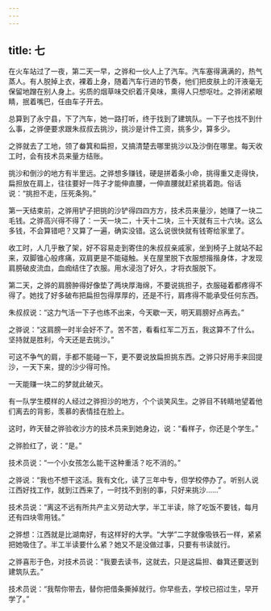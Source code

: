 ```yaml
---
---
---
```

title: 七
---



在火车站过了一夜，第二天一早，之骅和一伙人上了汽车。汽车塞得满满的，热气蒸人。有人脱掉上衣，裸着上身，随着汽车行进的节奏，他们把皮肤上的汗液毫无保留地蹭在别人身上。劣质的烟草味交织着汗臭味，熏得人只想呕吐。之骅闭紧眼睛，抿着嘴巴，任由车子开去。

总算到了永宁县，下了汽车，她一路打听，终于找到了建筑队。一下子也找不到什么事，之骅便要求跟朱叔叔去挑沙，挑沙是计件工资，挑多少，算多少。

之骅就去了工地，领了畚箕和扁担，又搞清楚去哪里挑沙以及沙倒在哪里。每天收工时，会有技术员来量方结账。

挑沙和倒沙的地方有半里远。之骅想多赚钱，硬是拼着条小命，挑得重又走得快，扁担放在肩上，往往要好一阵子才能伸直腰，一伸直腰就赶紧挑着跑。俗话说：“挑担不走，压死条狗。”

第一天结束前，之骅用铲子把挑的沙铲得四四方方，技术员来量沙，她赚了一块二毛钱。之骅高兴得不得了：一天一块二，十天十二块，三十天就有三十六块。这么多钱，不会算错吧？又算了一遍，确实没错。这么说很快就有钱寄给家里了。

收工时，人几乎散了架，好不容易走到寄住的朱叔叔亲戚家，坐到椅子上就站不起来，双脚锥心般疼痛，双肩更是不能碰触。关在屋里脱下衣服想揩揩身体，才发现肩膀破皮流血，血痂结住了衣服。用水浸泡了好久，才将衣服脱下。

第二天，之骅的肩膀肿得好像垫了两块厚海绵，不要说挑担子，衣服碰着都疼得不得了。她找了好多破布把扁担包得厚厚的，还是不行，肩疼得不能承受任何东西。

朱叔叔说：“这力气活一下子也练不出来，今天歇一天，明天肩膀好点再去。”

之骅说：“这肩膀一时半会好不了。苦不苦，看看红军二万五，我这算不了什么。坚持就是胜利，今天还是去挑沙。”

可这不争气的肩，手都不能碰一下，更不要说放扁担挑东西。之骅只好用手来回提沙，一天下来，提的沙少得可怜。

一天能赚一块二的梦就此破灭。

有一队学生模样的人经过之骅担沙的地方，个个谈笑风生。之骅目不转睛地望着他们离去的背影，羡慕的表情挂在脸上。

这时，昨天替之骅验收沙方的技术员来到她身边，说：“看样子，你还是个学生。”

之骅脸红了，说：“是。”

技术员说：“一个小女孩怎么能干这种重活？吃不消的。”

之骅说：“我也不想干这活。我有文化，读了三年中专，但学校停办了。听别人说江西好找工作，就到江西来了，一时找不到别的事，只好来挑沙……”

技术员说：“离这不远有所共产主义劳动大学，半工半读，除了吃饭不要钱，每月还有四块零用钱。”

之骅想：江西就是比湖南好，有这样好的大学。“大学”二字就像吸铁石一样，紧紧把她吸住了。半工半读要什么紧？她又不是没做过事，只要有书读就行。

之骅喜形于色，对技术员说：“我要去读书，这就去，只是这扁担、畚箕还要送到建筑队去。”

技术员说：“我帮你带去，替你把借条撕掉就行。你早些去，学校已招过生，早开学了。”